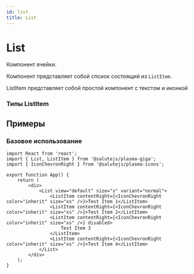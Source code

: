 ```yaml
---
id: list
title: List
---
```



# List
Компонент ячейки.

<PropsTable name="List" />

Компонент представляет собой спсиок состоящий из `ListItem`.

ListItem представляет собой простой компонент с текстом и иконкой

### Типы ListItem
<PropsTable name="ListItem" />

## Примеры

### Базовое использование
```tsx live
import React from 'react';
import { List, ListItem } from '@salutejs/plasma-giga';
import { IconChevronRight } from '@salutejs/plasma-icons';

export function App() {
    return (
        <div>
            <List view="default" size="s" variant="normal">
                <ListItem contentRight={<IconChevronRight color="inherit" size="xs" />}>Test Item 1</ListItem>
                <ListItem contentRight={<IconChevronRight color="inherit" size="xs" />}>Test Item 2</ListItem>
                <ListItem contentRight={<IconChevronRight color="inherit" size="xs" />} disabled>
                    Test Item 3
                </ListItem>
                <ListItem contentRight={<IconChevronRight color="inherit" size="xs" />}>Test Item 4</ListItem>
            </List>
        </div>
    );
}
```
